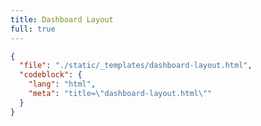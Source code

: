 ```yaml
---
title: Dashboard Layout
full: true
---
```



<BlockViewer name="dashboard-layout"  />

```json doc-gen:file
{
  "file": "./static/_templates/dashboard-layout.html",
  "codeblock": {
    "lang": "html",
    "meta": "title=\"dashboard-layout.html\""
  }
}
```